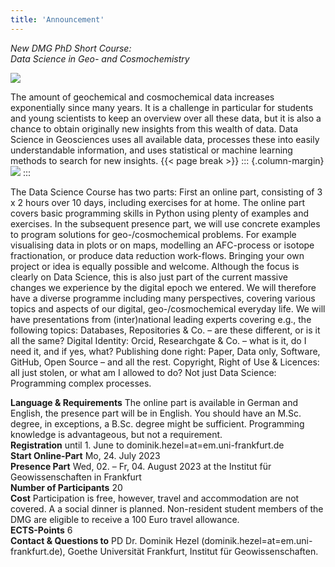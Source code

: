 ```yaml
---
title: 'Announcement'
---
```


*New DMG PhD Short Course:\
Data Science in Geo- and Cosmochemistry*

::: {.column-margin}
![](images/goethe-logo.png)
:::

The amount of geochemical and cosmochemical data increases exponentially since many years. It
is a challenge in particular for students and young scientists to keep an overview over all these data, but it is also a chance to obtain originally new insights from this wealth of data. Data Science in Geosciences uses all available data, processes these into easily understandable information, and uses statistical or machine learning methods to search for new insights.
{{< page break >}}
::: {.column-margin}
![](images/python-logo.svg)
:::

The Data Science Course has two parts: First an online part, consisting of 3 x 2 hours over 10 days, including exercises for at home. The online part covers basic programming skills in Python using plenty of examples and exercises. In the subsequent presence part, we will use concrete examples to program solutions for geo-/cosmochemical problems. For example visualising data in plots or on maps, modelling an AFC-process or isotope fractionation, or produce data reduction work-flows. Bringing your own project or idea is equally possible and welcome. Although the focus is clearly on Data Science, this is also just part of the current massive changes we experience by the digital epoch we entered. We will therefore have a diverse programme including many perspectives, covering various topics and aspects of our digital, geo-/cosmochemical everyday life. We will have presentations from (inter)national leading experts covering e.g., the following topics: Databases, Repositories & Co. – are these different, or is it all the same? Digital Identity: Orcid, Researchgate & Co. – what is it, do I need it, and if yes, what? Publishing done right: Paper, Data only, Software, GitHub, Open Source – and all the rest. Copyright, Right of Use & Licences: all just stolen, or what am I allowed to do? Not just Data Science: Programming complex processes.

**Language & Requirements** The online part is available in German and English, the presence part will be in English. You should have an M.Sc. degree, in exceptions, a B.Sc. degree might be sufficient. Programming knowledge is advantageous, but not a requirement.\
**Registration** until 1. June to dominik.hezel=at=em.uni-frankfurt.de\
**Start Online-Part** Mo, 24. July 2023\
**Presence Part** Wed, 02. – Fr, 04. August 2023 at the Institut für Geowissenschaften in Frankfurt\
**Number of Participants** 20\
**Cost** Participation is free, however, travel and accommodation are not covered. A a social dinner is planned. Non-resident student members of the DMG are eligible to receive a 100 Euro travel allowance.\
**ECTS-Points** 6\
**Contact & Questions to** PD Dr. Dominik Hezel (dominik.hezel=at=em.uni-frankfurt.de), Goethe Universität Frankfurt, Institut für Geowissenschaften.